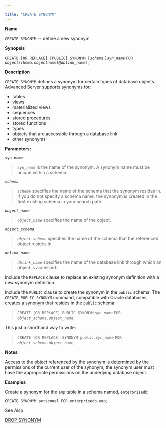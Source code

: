 ---

title: "CREATE SYNONYM"
---

<div id="create_synonym" class="registered_link"></div>

**Name**

`CREATE SYNONYM` -- define a new synonym

**Synopsis**

`CREATE [OR REPLACE] [PUBLIC] SYNONYM [`*`schema`*.`]`*`syn_name`*
        `FOR` *`objectschema.objectname`*`[`*`@dblink_name`*`];`

**Description**

`CREATE SYNONYM` defines a synonym for certain types of database objects. Advanced Server supports synonyms for:

- tables
- views
- materialized views
- sequences
- stored procedures
- stored functions
- types
- objects that are accessible through a database link
- other synonyms

**Parameters:**

`syn_name`

> *`syn_name`* is the name of the synonym. A synonym name must be unique within a schema.

*`schema`*

> *`schema`* specifies the name of the schema that the synonym resides in. If you do not specify a schema name, the synonym is created in the first existing schema in your search path.

*`object_name`*

> *`object_name`* specifies the name of the object.

*`object_schema`*

> *`object_schema`* specifies the name of the schema that the referenced object resides in.

*`dblink_name`*

> *`dblink_name`* specifies the name of the database link through which an object is accessed.

Include the `REPLACE` clause to replace an existing synonym definition with a new synonym definition.

Include the `PUBLIC` clause to create the synonym in the `public` schema. The `CREATE PUBLIC SYNONYM` command, compatible with Oracle databases, creates a synonym that resides in the `public` schema:

> `CREATE [OR REPLACE] PUBLIC SYNONYM` *`syn_name`* `FOR` *`object_schema.object_name`*;

This just a shorthand way to write:

> `CREATE [OR REPLACE] SYNONYM public.`*`syn_name`* `FOR` *`object_schema.object_name`*;

**Notes**

Access to the object referenced by the synonym is determined by the permissions of the current user of the synonym; the synonym user must have the appropriate permissions on the underlying database object.

**Examples**

Create a synonym for the `emp` table in a schema named, `enterprisedb`:

```
CREATE SYNONYM personnel FOR enterprisedb.emp;
```

See Also

[DROP SYNONYM](https://www.enterprisedb.com/edb-docs/d/edb-postgres-advanced-server/reference/database-compatibility-for-oracle-developers-reference-guide/11/Database_Compatibility_for_Oracle_Developers_Reference_Guide.1.068.html#)